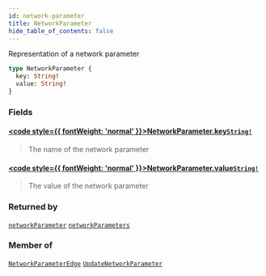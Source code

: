```yaml
---
id: network-parameter
title: NetworkParameter
hide_table_of_contents: false
---
```








Representation of a network parameter

```graphql
type NetworkParameter {
  key: String!
  value: String!
}
```


### Fields

#### [<code style={{ fontWeight: 'normal' }}>NetworkParameter.<b>key</b></code>](#)<Bullet />[`String!`](/docs/testnet/graphql/scalars/string) <Badge class="secondary" text="non-null"/> <Badge class="secondary" text="scalar"/>
> The name of the network parameter
> 

#### [<code style={{ fontWeight: 'normal' }}>NetworkParameter.<b>value</b></code>](#)<Bullet />[`String!`](/docs/testnet/graphql/scalars/string) <Badge class="secondary" text="non-null"/> <Badge class="secondary" text="scalar"/>
> The value of the network parameter
> 



### Returned by

[`networkParameter`](/docs/testnet/graphql/queries/network-parameter)  <Badge class="secondary" text="query"/><Bullet />[`networkParameters`](/docs/testnet/graphql/queries/network-parameters)  <Badge class="secondary" text="query"/>

### Member of

[`NetworkParameterEdge`](/docs/testnet/graphql/objects/network-parameter-edge)  <Badge class="secondary" text="object"/><Bullet />[`UpdateNetworkParameter`](/docs/testnet/graphql/objects/update-network-parameter)  <Badge class="secondary" text="object"/>



